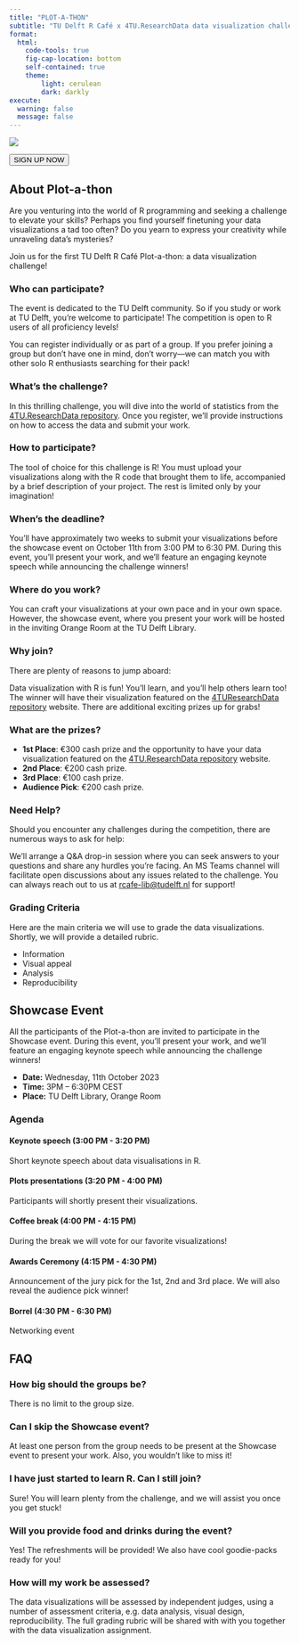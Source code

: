 ```yaml
---
title: "PLOT-A-THON"
subtitle: "TU Delft R Café x 4TU.ResearchData data visualization challenge"
format: 
  html:
    code-tools: true
    fig-cap-location: bottom
    self-contained: true
    theme: 
        light: cerulean
        dark: darkly
execute:
  warning: false
  message: false
---
```


![](img/Plot-a-thon_Eventbrite.png)

::: {.column-margin}
<a href='https://www.eventbrite.nl/e/plot-a-thon-tickets-708427334227?aff=oddtdtcreator'>
<button type="button" class="btn btn-primary btn-lg">SIGN UP NOW</button>
</a>

:::

::: {.panel-tabset}

## About Plot-a-thon 

Are you venturing into the world of R programming and seeking a challenge to elevate your skills? Perhaps you find yourself finetuning your data visualizations a tad too often? Do you yearn to express your creativity while unraveling data's mysteries?

Join us for the first TU Delft R Café Plot-a-thon: a data visualization challenge!

### Who can participate?

The event is dedicated to the TU Delft community. So if you study or work at TU Delft, you’re welcome to participate! The competition is open to R users of all proficiency levels!

You can register individually or as part of a group. If you prefer joining a group but don't have one in mind, don't worry—we can match you with other solo R enthusiasts searching for their pack!

### What’s the challenge?

In this thrilling challenge, you will dive into the world of statistics from the [4TU.ResearchData repository](https://data.4tu.nl/). Once you register, we'll provide instructions on how to access the data and submit your work.

### How to participate?

The tool of choice for this challenge is R! You must upload your visualizations along with the R code that brought them to life, accompanied by a brief description of your project. The rest is limited only by your imagination!

### When’s the deadline?

You'll have approximately two weeks to submit your visualizations before the showcase event on October 11th from 3:00 PM to 6:30 PM. During this event, you'll present your work, and we'll feature an engaging keynote speech while announcing the challenge winners!

### Where do you work?

You can craft your visualizations at your own pace and in your own space. However, the showcase event, where you present your work will be hosted in the inviting Orange Room at the TU Delft Library.

### Why join?

There are plenty of reasons to jump aboard:

Data visualization with R is fun!
You’ll learn, and you’ll help others learn too!
The winner will have their visualization featured on the [4TUResearchData repository](https://data.4tu.nl/) website.
There are additional exciting prizes up for grabs!

### What are the prizes?

- **1st Place**: €300 cash prize and the opportunity to have your data visualization featured on the [4TU.ResearchData repository](https://data.4tu.nl/) website.
- **2nd Place**: €200 cash prize.
- **3rd Place**: €100 cash prize.
- **Audience Pick**: €200 cash prize.

### Need Help?

Should you encounter any challenges during the competition, there are numerous ways to ask for help:

We'll arrange a Q&A drop-in session where you can seek answers to your questions and share any hurdles you're facing.
An MS Teams channel will facilitate open discussions about any issues related to the challenge.
You can always reach out to us at [rcafe-lib@tudelft.nl](mailto: rcafe-lib@tudelft.nl) for support!

### Grading Criteria 

Here are the main criteria we will use to grade the data visualizations. Shortly, we will provide a detailed rubric.
 
 - Information
 - Visual appeal
 - Analysis
 - Reproducibility

## Showcase Event 

All the participants of the Plot-a-thon are invited to participate in the Showcase event. During this event, you'll present your work, and we'll feature an engaging keynote speech while announcing the challenge winners!

- **Date:** Wednesday, 11th October 2023
- **Time:** 3PM – 6:30PM CEST
- **Place:** TU Delft Library, Orange Room

### Agenda

#### Keynote speech (3:00 PM - 3:20 PM)

Short keynote speech about data visualisations in R.

#### Plots presentations (3:20 PM - 4:00 PM)

Participants will shortly present their visualizations.

#### Coffee break (4:00 PM - 4:15 PM)

During the break we will vote for our favorite visualizations!

#### Awards Ceremony (4:15 PM - 4:30 PM)

Announcement of the jury pick for the 1st, 2nd and 3rd place. We will also reveal the audience pick winner!


#### Borrel (4:30 PM - 6:30 PM)

Networking event

## FAQ

### How big should the groups be?

There is no limit to the group size.

### Can I skip the Showcase event?

At least one person from the group needs to be present at the Showcase event to present your work. Also, you wouldn't like to miss it!

### I have just started to learn R. Can I still join?

Sure! You will learn plenty from the challenge, and we will assist you once you get stuck!

### Will you provide food and drinks during the event?

Yes! The refreshments will be provided! We also have cool goodie-packs ready for you!

### How will my work be assessed?

The data visualizations will be assessed by independent judges, using a number of assessment criteria, e.g. data analysis, visual design, reproducibility. The full grading rubric will be shared with with you together with the data visualization assignment.

:::